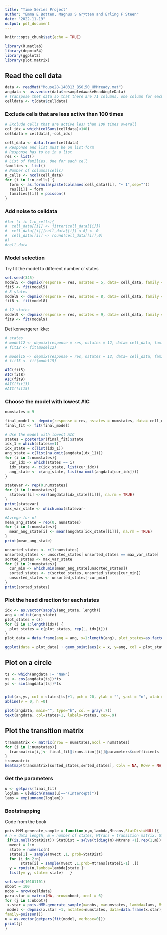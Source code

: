 ---
title: "Time Series Project"
author: "Emma E Botten, Magnus S Grytten and Erling F Steen"
date: "2022-11-19"
output: pdf_document
---

```{r setup, include=FALSE}
knitr::opts_chunk$set(echo = TRUE)
```

```{r}
library(R.matlab)
library(depmixS4)
library(ggplot2)
library(plot.matrix)
```

## Read the cell data

```{r}
data <- readMat("Mouse28-140313_BS0150_HMMready.mat")
angdata <- as.vector(data$resampledAwakeHeadAngleData)
# Transpose thet data so that there are 71 columns, one column for each cell, and 15243 rows, one for each time interval.
celldata <- t(data$celldata)
```

### Exclude cells that are less active than 100 times

```{r}
# Exclude cells that are active less than 100 times overall 
col_idx = which(colSums(celldata)<100)
celldata = celldata[,-col_idx]
```

```{r}
cell_data <- data.frame(celldata)
# Response and list must be on list-form
# Response has to be in a list
res <- list()
# List of families. One for each cell
families <- list()
# Number of columns(cells)
n_cells <- ncol(cell_data)
for (i in 1:n_cells) {
  form <- as.formula(paste(colnames(cell_data)[i], "~ 1",sep=""))
  res[[i]] = form
  families[[i]] = poisson()
}
```

### Add noise to celldata

```{r}
#for (i in 1:n_cells){
#  cell_data[[i]] <- jitter(cell_data[[i]])
#  cell_data[[i]][cell_data[[i]] < 0] <- 0
#  cell_data[[i]] <- round(cell_data[[i]],0)
#}
#cell_data
```



### Model selection 

Try fit the model to different number of states

```{r}
set.seed(345)
model5 <- depmix(response = res, nstates = 5, data= cell_data, family = families)
fit5 <- fit(model5)
# 8 states
model8 <- depmix(response = res, nstates = 8, data= cell_data, family = families)
fit8 <- fit(model8)
```

```{r}
# 12 states
model9 <- depmix(response = res, nstates = 9, data= cell_data, family = families)
fit9 <- fit(model9)
```

Det konvergerer ikke:

```{r}
# states
# model12 <- depmix(response = res, nstates = 12, data= cell_data, family = families)
# fit12 <- fit(model12)

# model15 <- depmix(response = res, nstates = 12, data= cell_data, family = families)
# fit15 <- fit(model15)
```


```{r}
AIC(fit5)
AIC(fit8)
AIC(fit9)
#AIC(fit13)
#AIC(fit15)
```

### Choose the model with lowest AIC


```{r}
numstates = 9
```

```{r}
final_model <- depmix(response = res, nstates = numstates, data= cell_data, family = families)
final_fit <- fit(final_model)
```


```{r}
# Use the model with lowest AIC
states = posterior(final_fit)$state
idx_1 = which(states==1)
idx_state = c(list(idx_1))
ang_state = c(list(na.omit(angdata[idx_1])))
for (i in 2:numstates){
  cur_idx <- which(states == i)
  idx_state <- c(idx_state, list(cur_idx))
  ang_state <- c(ang_state, list(na.omit(angdata[cur_idx])))
}
```



```{r}
statevar <- rep(0,numstates)
for (i in 1:numstates){
  statevar[i] <-var(angdata[idx_state[[i]]], na.rm = TRUE)
}
print(statevar)
max_var_state <- which.max(statevar)
```

```{r}
#Avrege for of  
mean_ang_state = rep(0, numstates)
for (i in 1:numstates){
  mean_ang_state[i] <- mean(angdata[idx_state[[i]]], na.rm = TRUE)
}
print(mean_ang_state)
```


```{r}
unsorted_states <- c(1:numstates)
unsorted_states <- unsorted_states[!unsorted_states == max_var_state]
sorted_states <- max_var_state
for (i in 2:numstates){
  cur_min <- which.min(mean_ang_state[unsorted_states])
  sorted_states <- c(sorted_states, unsorted_states[cur_min])
  unsorted_states <- unsorted_states[-cur_min]
}
print(sorted_states)
```


### Plot the head direction for each states

```{r}
idx <- as.vector(sapply(ang_state, length))
ang = unlist(ang_state)
plot_states = c()
for (i in 1:length(idx)) {
  plot_states = c(plot_states, rep(i, idx[i]))
}
plot_data = data.frame(ang = ang, x=1:length(ang), plot_states=as.factor(plot_states))
```

```{r}
ggplot(data = plot_data) + geom_point(aes(x = x, y=ang, col = plot_states))
```

## Plot on a circle

```{r}
ts <- which(angdata != "NaN")
xs <- cos(angdata[ts])*ts
ys <- sin(angdata[ts])*ts


plot(xs,ys, col = states[ts]+1, pch = 20, ylab = "", yaxt = "n", xlab = "", xaxt = "n")
abline(v = 0, h =0)
```


```{r}
plot(angdata, main="", type="h", col = gray(.7))
text(angdata, col=states+1, labels=states, cex=.9)
```


## Plot the transition matrix

```{r}
transmatrix <- matrix(nrow = numstates,ncol = numstates)
for (i in 1:numstates){
  transmatrix[i,]<- final_fit@transition[[i]]@parameters$coefficients
}
transmatrix
heatmap(transmatrix[sorted_states,sorted_states], Colv = NA, Rowv = NA, revC = TRUE)
```

### Get the parameters

```{r}
u <- getpars(final_fit)
loglam = u[which(names(u)=="(Intercept)")]
lams = exp(unname(loglam))
```

### Bootstrapping


Code from the book

```{r}
pois.HMM.generate_sample = function(n,m,lambda,Mtrans,StatDist=NULL){
# n = data length, m = number of states, Mtrans = transition matrix, StatDist = stationary distn
 if(is.null(StatDist)) StatDist = solve(t(diag(m)-Mtrans +1),rep(1,m))
  mvect = 1:m
  state = numeric(n)
  state[1] = sample(mvect ,1, prob=StatDist)
  for (i in 2:n)
       state[i] = sample(mvect ,1,prob=Mtrans[state[i-1] ,])
  y = rpois(n,lambda=lambda[state ])
  list(y= y, state= state)   }
```

```{r}
set.seed(10101101)
nboot = 100
nobs = nrow(celldata)
para.star = matrix(NA, nrow=nboot, ncol = 6)
for (j in 1:nboot){
 x.star = pois.HMM.generate_sample(n=nobs, m=numstates, lambda=lams, Mtrans=transmatrix)$y
 model <- depmix(x.star ~1, nstates=numstates, data=data.frame(x.star),
family=poisson())
u = as.vector(getpars(fit(model, verbose=0)))
print(j)
}
```

